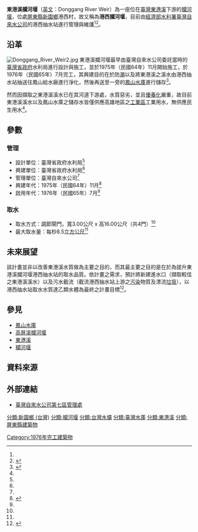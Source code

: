 {{Infobox Dam
| name               = 東港溪攔河堰<br>Donggang River Weir
| official_name      = 東港溪攔河堰
| image              = Donggang River Weir.jpg
| image_size         = 300px
| image_caption      = 東港溪攔河堰
| image_alt          = 
| location_map       = Taiwan
| location_map_width = 
| location_map_text  = 
| lat_d     = 22
| lat_m     = 30
| lat_s     = 16.1
| lat_NS    = N
| long_d    = 120
| long_m    = 27
| long_s    = 44.0
| long_EW   = E
| coordinates_type   = type:landmark
| coordinates_display= inline,title
| coordinates_ref    = 
|crosses             = [[東港溪|東港溪]]
| spillways          = 自由溢流式8門<ref name="港西攔河堰">{{cite web|language=zh-tw|url=http://ind.ntou.edu.tw/~b0137/resr/s22.htm|title=中華民國台灣地區水庫水壩資料-東港溪港西攔河堰|author=黃文政|publisher=國立臺灣海洋大學河海工程研究所|date=2001年7月26日|accessdate=2015-07-03|archive-date=2009-11-24|archive-url=https://web.archive.org/web/20091124052155/http://ind.ntou.edu.tw/~b0137/resr/s22.htm|dead-url=no}}</ref>
| spillway_type      = Gated overflow, service 
| spillway_capacity  = {{convert|400|m3/s|cuft/s|abbr=on}} <ref name="港西攔河堰"/>
|reservoir           = 東港溪攔河堰
| status             = 使用中
|country             = {{ROC}}
|locale              = [[屏東縣|屏東縣]][[新園鄉_(台灣)|新園鄉]]
|constructor         = [[臺灣省水利局|臺灣省水利局]]
|owner               = [[臺灣自來水公司|臺灣自來水公司]]
|developer           = [[經濟部水利署|經濟部水利署]]
|maint               = [[臺灣自來水公司|臺灣自來水公司]]第七區<br>港西抽水站
|length              = {{convert|87.0|m|ft|0|abbr=off}}<ref name="港西攔河堰"/>
|height              = {{convert|2.3|m|ft|0|abbr=off}}<ref name="港西攔河堰"/>
|width               = {{convert|4.0|m|ft|0|abbr=off}}<ref name="港西攔河堰"/>
|volume              = 
|began               = 1975年（民國64年）11月
|open                = 1976年（民國65年）7月
|cost                = 
|reservoir_capacity  = 
|active_capacity     = 
|reservoir_catchment = 
|reservoir_surface   =                    
|reservoir_elevation = {{convert|1.20|m|ft|abbr=off}}
| type               = 浮式溢流堰
|bridge_carries      = 
|bridge_width        = 
|bridge_clearance    = 
|bridge_traffic      = 
|bridge_toll         = 
|bridge_id           = 
|map_cue             =
|map_image_full      =
|map_text            =
|turbines            = 
|hydraulic_head      = 
|installed_capacity  = 
|max_planned_cap     = 
|capacity_factor     = 
|average_annual_gen  = 
|net_generation      = 
}}

'''東港溪攔河堰'''（[[英文|英文]]：Donggang River Weir）為一座位在[[臺灣|臺灣]][[東港溪|東港溪]]下游的[[攔河堰|攔河堰]]，位處[[屏東縣|屏東縣]][[新園鄉_(台灣)|新園鄉]]港西村，故又稱為'''港西攔河堰'''，目前由[[中華民國經濟部|經濟部]][[水利署|水利署]][[臺灣自來水公司|臺灣自來水公司]]的港西抽水站進行管理與維護<ref name="東港溪攔河堰"/><ref name="河川-東港溪-水利建設">{{cite web|language=zh-tw|url=http://e-river.wra.gov.tw/E_theme/eriver_index_a01_c_2_a_07_b.aspx?name=25|title=河川-東港溪-水利建設 |author=|publisher=經濟部水利署 e河川主題網|date=|accessdate=2015-07-03}}</ref>。

== 沿革 ==
[[File:Donggang_River_Weir2.jpg|thumb]]
東港溪攔河堰最早由臺灣自來水公司委託當時的[[臺灣省政府|臺灣省政府]]水利局進行設計與施工，並於1975年（民國64年）11月開始施工，於1976年（民國65年）7月完工，其興建目的在於防[[潮汐|潮]]以及將東港溪之溪水由港西抽水站抽送往鳳山給水廠進行淨化，然後再送至一旁的[[鳳山水庫|鳳山水庫]]進行儲存<ref name="東港溪攔河堰">{{cite web|language=zh-tw|url=http://www.sinotecf.org.tw/46-8.pdf|title=東港溪攔河堰|author=|publisher=中興工程設計研究發展基金會|date=|accessdate=2015-07-03|archive-date=2016-09-10|archive-url=https://web.archive.org/web/20160910025821/http://www.sinotecf.org.tw/46-8.pdf|dead-url=no}}</ref>。

然而因擷取之東港溪溪水已在其河道下游處，水質惡劣，並且[[優養化|優養化]]嚴重，故目前東港溪溪水以及鳳山水庫之儲存水皆僅供應高雄地區之[[工業區|工業區]]工業用水，無供應民生用水<ref name="東港溪攔河堰"/>。

== 參數 ==
=== 管理 ===
* 設計單位：臺灣省政府水利局<ref name="東港溪攔河堰"/>
* 興建單位：臺灣省政府水利局<ref name="東港溪攔河堰"/>
* 管理單位：臺灣自來水公司<ref name="東港溪攔河堰"/>
* 興建年代：1975年（民國64年）11月<ref name="水庫及攔河堰工程">{{cite web|language=zh-tw|url=http://www.water.tku.edu.tw/history/history_a0.aspx?alink=hc|title=水庫及攔河堰工程|author=|publisher=淡江大學水資源與管理政策中心|date=|accessdate=2015-07-03}}{{Dead link|date=2018年9月 |bot=InternetArchiveBot |fix-attempted=yes }}</ref>
* 啟用年代：1976年（民國65年）7月<ref name="水庫及攔河堰工程"/>

=== 取水 ===
* 取水方式：調節閘門，寬3.00公尺 x 高16.00公尺（共4門）<ref name="港西攔河堰"/>
* 最大取水量：每秒8.5[[立方公尺|立方公尺]]<ref name="港西攔河堰"/>

== 未來展望 ==
該計畫並非以改善東港溪水質做為主要之目的，而其最主要之目的是在於為提升東港溪攔河堰港西抽水站的取水品質。依計畫之需求，預計將新建進水口（擷取較佳之東港溪溪水）以及污水截流（截流港西抽水站上游之[[污染|污染]]物質及漂流[[垃圾|垃圾]]），以港西抽水站取水水質達乙類水體為最終之計畫目標<ref name="東港溪公共給水水源開發之探討">{{cite web|language=zh-tw|url=http://www.wrasb.gov.tw/business/business01_detail.aspx?ShowNo=117&no2=105&no3=43=&wid=130|title=東港溪公共給水水源開發之探討|author=|publisher=經濟部水利署南區水資源局|date=|accessdate=2015-07-03|archive-date=2018-10-05|archive-url=https://web.archive.org/web/20181005112307/https://www.wrasb.gov.tw/business/business01_detail.aspx?ShowNo=117&no2=105&no3=43=&wid=130|dead-url=no}}</ref>。

== 參見 ==
* [[鳳山水庫|鳳山水庫]]
* [[高屏溪攔河堰|高屏溪攔河堰]]
* [[東港溪|東港溪]]
* [[攔河堰|攔河堰]]

== 資料來源 ==
<references />

== 外部連結 ==
{{commons category|Donggang River Weir}}
* [https://www7.water.gov.tw/ 臺灣自來水公司第七區管理處] {{Wayback|url=https://www7.water.gov.tw/ |date=20210324120915 }}{{zh-tw}}

{{台灣水庫}}

[[分類:新園鄉_(台灣)|分類:新園鄉 (台灣)]]
[[分類:攔河堰|分類:攔河堰]]
[[分類:台灣水壩|分類:台灣水壩]]
[[分類:臺灣水庫|分類:臺灣水庫]]
[[分類:東港溪|分類:東港溪]]
[[分類:屏東縣建築物|分類:屏東縣建築物]]
[[Category:1976年完工建築物|Category:1976年完工建築物]]